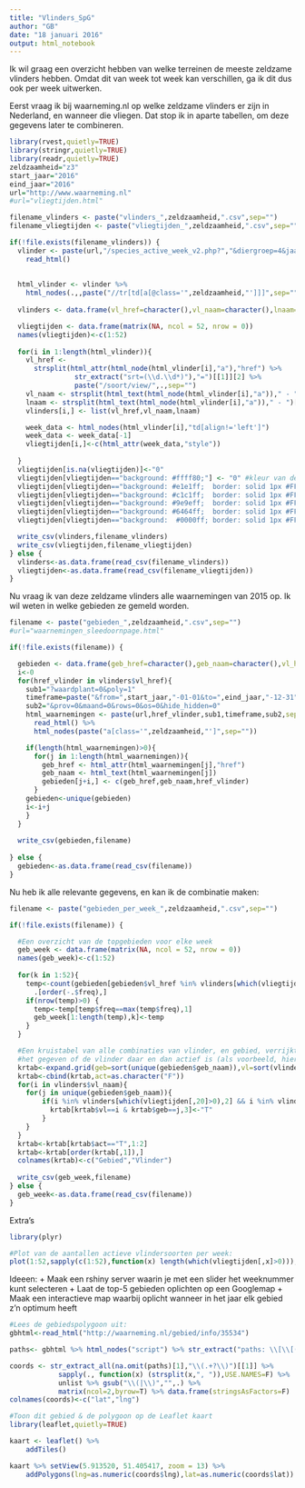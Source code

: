 ```yaml
---
title: "Vlinders_SpG"
author: "GB"
date: "18 januari 2016"
output: html_notebook
---
```


Ik wil graag een overzicht hebben van welke terreinen de meeste zeldzame vlinders hebben. Omdat dit van week tot week kan verschillen, ga ik dit dus ook per week uitwerken. 

Eerst vraag ik bij waarneming.nl op welke zeldzame vlinders er zijn in Nederland, en wanneer die vliegen. Dat stop ik in aparte tabellen, om deze gegevens later te combineren. 

```r
library(rvest,quietly=TRUE)
library(stringr,quietly=TRUE)
library(readr,quietly=TRUE)
zeldzaamheid="z3"
start_jaar="2016"
eind_jaar="2016"
url="http://www.waarneming.nl"
#url="vliegtijden.html"

filename_vlinders <- paste("vlinders_",zeldzaamheid,".csv",sep="")
filename_vliegtijden <- paste("vliegtijden_",zeldzaamheid,".csv",sep="")

if(!file.exists(filename_vlinders)) {
  vlinder <- paste(url,"/species_active_week_v2.php?","&diergroep=4&jaar=",start_jaar,sep="") %>% 
    read_html()
  
  
  html_vlinder <- vlinder %>% 
    html_nodes(.,,paste("//tr[td[a[@class='",zeldzaamheid,"']]]",sep="")) 
    
  vlinders <- data.frame(vl_href=character(),vl_naam=character(),lnaam=character(),stringsAsFactors=FALSE)

  vliegtijden <- data.frame(matrix(NA, ncol = 52, nrow = 0))
  names(vliegtijden)<-c(1:52)
  
  for(i in 1:length(html_vlinder)){
    vl_href <- 
      strsplit(html_attr(html_node(html_vlinder[i],"a"),"href") %>%
                str_extract("srt=(\\d.\\d*)"),"=")[[1]][2] %>% 
                paste("/soort/view/",.,sep="")
    vl_naam <- strsplit(html_text(html_node(html_vlinder[i],"a"))," - ")[[1]][1]
    lnaam <- strsplit(html_text(html_node(html_vlinder[i],"a"))," - ")[[1]][2]
    vlinders[i,] <- list(vl_href,vl_naam,lnaam)

    week_data <- html_nodes(html_vlinder[i],"td[align!='left']")
    week_data <- week_data[-1]
    vliegtijden[i,]<-c(html_attr(week_data,"style"))
    
  }
  vliegtijden[is.na(vliegtijden)]<-"0"
  vliegtijden[vliegtijden=="background: #ffff80;"] <- "0" #kleur van deze week
  vliegtijden[vliegtijden=="background: #e1e1ff;  border: solid 1px #FFFFFF;width:15px;"] <- "1"
  vliegtijden[vliegtijden=="background: #c1c1ff;  border: solid 1px #FFFFFF;width:15px;"] <- "2"
  vliegtijden[vliegtijden=="background: #9e9eff;  border: solid 1px #FFFFFF;width:15px;"] <- "3"
  vliegtijden[vliegtijden=="background: #6464ff;  border: solid 1px #FFFFFF;width:15px;"] <- "4"
  vliegtijden[vliegtijden=="background:  #0000ff; border: solid 1px #FFFFFF; width:15px;"] <- "5"

  write_csv(vlinders,filename_vlinders)
  write_csv(vliegtijden,filename_vliegtijden)
} else {
  vlinders<-as.data.frame(read_csv(filename_vlinders))
  vliegtijden<-as.data.frame(read_csv(filename_vliegtijden))
}
```

Nu vraag ik van deze zeldzame vlinders alle waarnemingen van 2015 op. Ik wil weten in welke gebieden ze gemeld worden. 

```r
filename <- paste("gebieden_",zeldzaamheid,".csv",sep="")
#url="waarnemingen_sleedoornpage.html"

if(!file.exists(filename)) {

  gebieden <- data.frame(geb_href=character(),geb_naam=character(),vl_href=character(),stringsAsFactors=FALSE)
  i<-0
  for(href_vlinder in vlinders$vl_href){
    sub1="?waardplant=0&poly=1"
    timeframe=paste("&from=",start_jaar,"-01-01&to=",eind_jaar,"-12-31",sep="")
    sub2="&prov=0&maand=0&rows=0&os=0&hide_hidden=0"
    html_waarnemingen <- paste(url,href_vlinder,sub1,timeframe,sub2,sep="") %>% 
      read_html() %>%
      html_nodes(paste("a[class='",zeldzaamheid,"']",sep=""))

    if(length(html_waarnemingen)>0){
      for(j in 1:length(html_waarnemingen)){
        geb_href <- html_attr(html_waarnemingen[j],"href")
        geb_naam <- html_text(html_waarnemingen[j])
        gebieden[j+i,] <- c(geb_href,geb_naam,href_vlinder)
      }
    gebieden<-unique(gebieden)
    i<-i+j
    }
  }
  
  write_csv(gebieden,filename)
  
} else {
  gebieden<-as.data.frame(read_csv(filename))
}

```

Nu heb ik alle relevante gegevens, en kan ik de combinatie maken:

```r
filename <- paste("gebieden_per_week_",zeldzaamheid,".csv",sep="")

if(!file.exists(filename)) {

  #Een overzicht van de topgebieden voor elke week
  geb_week <- data.frame(matrix(NA, ncol = 52, nrow = 0))
  names(geb_week)<-c(1:52)
  
  for(k in 1:52){
    temp<-count(gebieden[gebieden$vl_href %in% vlinders[which(vliegtijden[,k]>0),1],],c("geb_href","geb_naam")) %>% 
      .[order(-.$freq),]
    if(nrow(temp)>0) {
      temp<-temp[temp$freq==max(temp$freq),1]
      geb_week[1:length(temp),k]<-temp
    }
  }

  #Een kruistabel van alle combinaties van vlinder, en gebied, verrijkt met
  #het gegeven of de vlinder daar en dan actief is (als voorbeeld, hieronder week 20)
  krtab<-expand.grid(geb=sort(unique(gebieden$geb_naam)),vl=sort(vlinders$vl_naam),stringsAsFactors = F)
  krtab<-cbind(krtab,act=as.character("F"))
  for(i in vlinders$vl_naam){
    for(j in unique(gebieden$geb_naam)){
        if(i %in% vlinders[which(vliegtijden[,20]>0),2] && i %in% vlinders[vlinders$vl_href %in% gebieden[gebieden$geb_naam==j,3],2]) {
          krtab[krtab$vl==i & krtab$geb==j,3]<-"T"
        }  
    }
  }
  krtab<-krtab[krtab$act=="T",1:2]
  krtab<-krtab[order(krtab[,1]),]
  colnames(krtab)<-c("Gebied","Vlinder")
  
  write_csv(geb_week,filename)
} else {
  geb_week<-as.data.frame(read_csv(filename))
}
```

Extra's
```r
library(plyr)

#Plot van de aantallen actieve vlindersoorten per week:
plot(1:52,sapply(c(1:52),function(x) length(which(vliegtijden[,x]>0))),xlab="week",ylab="aantal actieve soorten",type="b")
```

Ideeen:
+ Maak een rshiny server waarin je met een slider het weeknummer kunt selecteren
+ Laat de top-5 gebieden oplichten op een Googlemap
+ Maak een interactieve map waarbij oplicht wanneer in het jaar elk gebied z'n optimum heeft
```r
#Lees de gebiedspolygoon uit:
gbhtml<-read_html("http://waarneming.nl/gebied/info/35534")

paths<- gbhtml %>% html_nodes("script") %>% str_extract("paths: \\[\\[(.*)\\]\\]")

coords <- str_extract_all(na.omit(paths)[1],"\\(.+?\\)")[[1]] %>%
            sapply(., function(x) (strsplit(x,", ")),USE.NAMES=F) %>% 
            unlist %>% gsub("\\(|\\)","",.) %>% 
            matrix(ncol=2,byrow=T) %>% data.frame(stringsAsFactors=F)
colnames(coords)<-c("lat","lng")

#Toon dit gebied & de polygoon op de Leaflet kaart
library(leaflet,quietly=TRUE)

kaart <- leaflet() %>%
    addTiles()

kaart %>% setView(5.913520, 51.405417, zoom = 13) %>% 
    addPolygons(lng=as.numeric(coords$lng),lat=as.numeric(coords$lat))


```
